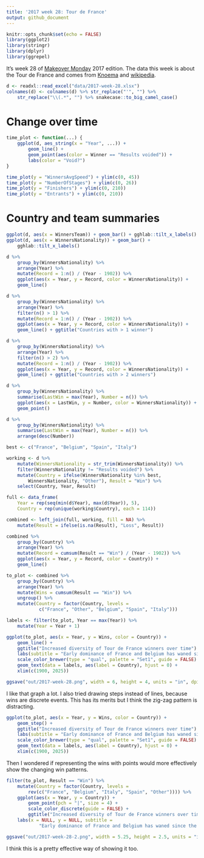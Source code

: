 ```yaml
---
title: '2017 week 28: Tour de France'
output: github_document
---
```


```r
knitr::opts_chunk$set(echo = FALSE)
library(ggplot2)
library(stringr)
library(dplyr)
library(ggrepel)
```

It's week 28 of [Makeover Monday](http://www.makeovermonday.co.uk/data/) 2017 edition. The data this week is about the Tour de France and comes from [Knoema](https://knoema.com/dvkiqwd/tour-de-france-statistics) and [wikipedia](https://en.wikipedia.org/wiki/Tour_de_France).

```r
d <- readxl::read_excel("data/2017-week-28.xlsx")
colnames(d) <- colnames(d) %>% str_replace("'", "") %>%
    str_replace("\\(.*", "") %>% snakecase::to_big_camel_case()

```

# Change over time
```r
time_plot <- function(...) {
    ggplot(d, aes_string(x = "Year", ...)) + 
        geom_line() + 
        geom_point(aes(color = Winner == "Results voided")) + 
        labs(color = "Void?")
}

time_plot(y = "WinnersAvgSpeed") + ylim(c(0, 45))
time_plot(y = "NumberOfStages") + ylim(c(0, 26))
time_plot(y = "Finishers") + ylim(c(0, 210))
time_plot(y = "Entrants") + ylim(c(0, 210))
```

# Country and team summaries
```r
ggplot(d, aes(x = WinnersTeam)) + geom_bar() + gghlab::tilt_x_labels()
ggplot(d, aes(x = WinnersNationality)) + geom_bar() + 
    gghlab::tilt_x_labels()

d %>% 
    group_by(WinnersNationality) %>% 
    arrange(Year) %>% 
    mutate(Record = 1:n() / (Year - 1902)) %>% 
    ggplot(aes(x = Year, y = Record, color = WinnersNationality)) + 
    geom_line()

d %>% 
    group_by(WinnersNationality) %>% 
    arrange(Year) %>% 
    filter(n() > 1) %>% 
    mutate(Record = 1:n() / (Year - 1902)) %>% 
    ggplot(aes(x = Year, y = Record, color = WinnersNationality)) + 
    geom_line() + ggtitle("Countries with > 1 winner")

d %>% 
    group_by(WinnersNationality) %>% 
    arrange(Year) %>% 
    filter(n() > 2) %>% 
    mutate(Record = 1:n() / (Year - 1902)) %>% 
    ggplot(aes(x = Year, y = Record, color = WinnersNationality)) + 
    geom_line() + ggtitle("Countries with > 2 winners")

d %>% 
    group_by(WinnersNationality) %>% 
    summarise(LastWin = max(Year), Number = n()) %>% 
    ggplot(aes(x = LastWin, y = Number, color = WinnersNationality)) + 
    geom_point()

d %>% 
    group_by(WinnersNationality) %>% 
    summarise(LastWin = max(Year), Number = n()) %>% 
    arrange(desc(Number))
```

```r
best <- c("France", "Belgium", "Spain", "Italy")

working <- d %>% 
    mutate(WinnersNationality = str_trim(WinnersNationality)) %>%  
    filter(WinnersNationality != "Results voided") %>% 
    mutate(Country = ifelse(WinnersNationality %in% best,
        WinnersNationality, "Other"), Result = "Win") %>% 
    select(Country, Year, Result)

full <- data_frame(
    Year = rep(seq(min(d$Year), max(d$Year)), 5), 
    Country = rep(unique(working$Country), each = 114))

combined <- left_join(full, working, fill = NA) %>% 
    mutate(Result = ifelse(is.na(Result), "Loss", Result))

combined %>%    
    group_by(Country) %>% 
    arrange(Year) %>% 
    mutate(Record = cumsum(Result == "Win") / (Year - 1902)) %>% 
    ggplot(aes(x = Year, y = Record, color = Country)) + 
    geom_line()

to_plot <- combined %>%    
    group_by(Country) %>% 
    arrange(Year) %>% 
    mutate(Wins = cumsum(Result == "Win")) %>% 
    ungroup() %>% 
    mutate(Country = factor(Country, levels = 
            c("France", "Other", "Belgium", "Spain", "Italy")))

labels <- filter(to_plot, Year == max(Year)) %>% 
    mutate(Year = Year + 1)

ggplot(to_plot, aes(x = Year, y = Wins, color = Country)) + 
    geom_line() + 
    ggtitle("Increased diversity of Tour de France winners over time") + 
    labs(subtitle = "Early dominance of France and Belgium has waned since the 80s.", x = NULL, y = "Number of wins") + 
    scale_color_brewer(type = "qual", palette = "Set1", guide = FALSE) + 
    geom_text(data = labels, aes(label = Country), hjust = 0) + 
    xlim(c(1900, 2025))

ggsave("out/2017-week-28.png", width = 6, height = 4, units = "in", dpi = 303)
```

I like that graph a lot. I also tried drawing steps instead of lines, because wins are discrete events. This has its merits but I think the zig-zag pattern is distracting. 

```r
ggplot(to_plot, aes(x = Year, y = Wins, color = Country)) + 
    geom_step() + 
    ggtitle("Increased diversity of Tour de France winners over time") + 
    labs(subtitle = "Early dominance of France and Belgium has waned since the 80s.", x = NULL, y = "Number of wins") + 
    scale_color_brewer(type = "qual", palette = "Set1", guide = FALSE) + 
    geom_text(data = labels, aes(label = Country), hjust = 0) + 
    xlim(c(1900, 2025))
```

Then I wondered if representing the wins with points would more effectively show the changing win patterns. 

```r
filter(to_plot, Result == "Win") %>% 
    mutate(Country = factor(Country, levels = 
        rev(c("France", "Belgium", "Italy", "Spain", "Other")))) %>% 
    ggplot(aes(x = Year, y = Country)) + 
        geom_point(pch = "|", size = 4) + 
        scale_color_discrete(guide = FALSE) + 
        ggtitle("Increased diversity of Tour de France winners over time") + 
    labs(x = NULL, y = NULL, subtitle = 
            "Early dominance of France and Belgium has waned since the 80s.")

ggsave("out/2017-week-28-2.png", width = 5.25, height = 2.5, units = "in", dpi = 303)

```

I think this is a pretty effective way of showing it too. 
